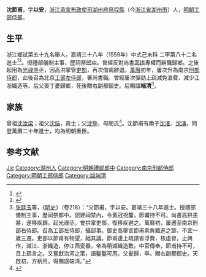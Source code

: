 {{明清人物信息框
| 姓名 = 沈節甫
| 原名 =
| 圖片名稱= 
| 圖片大小 =
| 圖片說明 = 
| 最高職務 =
| 國家 = 大明 
| 爵位 =
| 籍貫 = 浙江湖州府烏程縣
| 族裔 = 
| 字號 = 
| 諡號 =
| 出生日期 = 生年不詳
| 出生地點 = <!---浙江湖州府烏程縣--->
| 逝世日期 = 卒年不詳 
| 逝世地點 =
| 墓葬 =
| 配偶 = 
| 親屬 = 
| 出身 =
* 嘉靖三十八年己未科進士出身
| 經歷 =
| 著作 =  
}}
'''沈節甫'''，字'''以安'''，[[浙江承宣布政使司|浙江承宣布政使司]][[湖州府|湖州府]][[烏程縣|烏程縣]]（今[[浙江省|浙江省]][[湖州市|湖州市]]）人，[[明朝|明朝]][[工部侍郎|工部侍郎]]。

== 生平 ==
浙江鄉試第五十九名舉人。嘉靖三十八年（1559年）中式己未科<!---會試第二十五名--->二甲第八十二名進士<ref>{{Cite book|title=《皇明贡举考》卷五|author=[[张朝瑞|张朝瑞]]|publisher=《续修四库全书》史部第828册|year=|isbn=|location=|pages=}}</ref><ref>{{Cite book|title=贡举志五种 上|author=鲁小俊，江俊伟著|publisher=武汉大学出版社|year=2009|isbn=978-7-307-07043-1|location=武汉|pages=}}</ref>。授禮部儀制主事，歷祠祭[[郎中|郎中]]。曾經反對尚書[[高拱|高拱]]專權而辭職歸鄉。之後起用為[[光祿寺|光祿寺]]丞，因高洪掌管[[吏部|吏部]]，再次借病辭退。[[萬曆|萬曆]]初年，屢次升為南京[[刑部侍郎|刑部侍郎]]，此後召為北京[[工部左侍郎|工部左侍郎]]，署尚書職。曾經屢次彈劾上疏減免浪費、減少江浙織造等。后父喪丁憂歸鄉，死後贈右副都御史。后賜諡'''端清'''<ref>[[张廷玉|张廷玉]]等，《[[明史|明史]]》（卷218）：“父節甫，字以安。嘉靖三十八年進士。授禮部儀制主事，歷祠祭郎中。詔建祠禁內，令黃冠祝釐，節甫持不可。尚書高拱恚甚，遂移疾歸。起光祿丞。會拱掌吏部，復移疾避之。萬曆初，屢遷至南京刑部右侍郎。召為工部左侍郎，攝部事。御史高舉言節甫素負難進之節，不宜一歲三遷。吏部以節甫有物望，絀其議。節甫連上疏請省浮費，核虛冒，止興作，減江、浙織造，停江西瓷器，帝為稍減織造數。中官傳奉，節甫持不可，且上疏言之。又嘗獻治河之策，語鑿鑿可用。父憂歸，卒。贈右副都御史。天啟初，方柄用，得賜諡端清。”</ref>。

== 家族 ==
曾祖[[沈汝梁|沈汝梁]]；祖父[[沈煓|沈煓]]，貢士；父[[沈塾|沈塾]]，母閔氏<ref>{{Cite book|title=天一阁藏明代科举录选刊 登科录 点校本|author=龚延明主编|publisher=宁波出版社|year=2016|isbn=978-7-5526-2320-8|location=宁波|pages=|quote=《天一閣藏明代科舉錄選刊.登科錄》之《嘉靖三十八年己未科登科錄》}}</ref>。沈節甫有兩子[[沈㴶|沈㴶]]、[[沈演|沈演]]，同登萬曆二十年進士，均為明朝重臣。

==参考文献==
{{reflist}}

{{嘉靖三十八年己未科殿試金榜}}

{{Authority control}}
{{DEFAULTSORT:Shen沈}}
[[Category:沈姓|Jie]]
[[Category:湖州人|Category:湖州人]]
[[Category:明朝禮部郎中|Category:明朝禮部郎中]]
[[Category:南京刑部侍郎|Category:南京刑部侍郎]]
[[Category:明朝工部侍郎|Category:明朝工部侍郎]]
[[Category:諡端清|Category:諡端清]]
